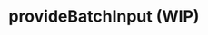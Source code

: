 
# provideBatchInput (WIP)

<SourceCode
  href="https://github.com/bytedance/flowgram.ai/tree/main/packages/materials/form-materials/src/effects/provide-batch-input"
/>
